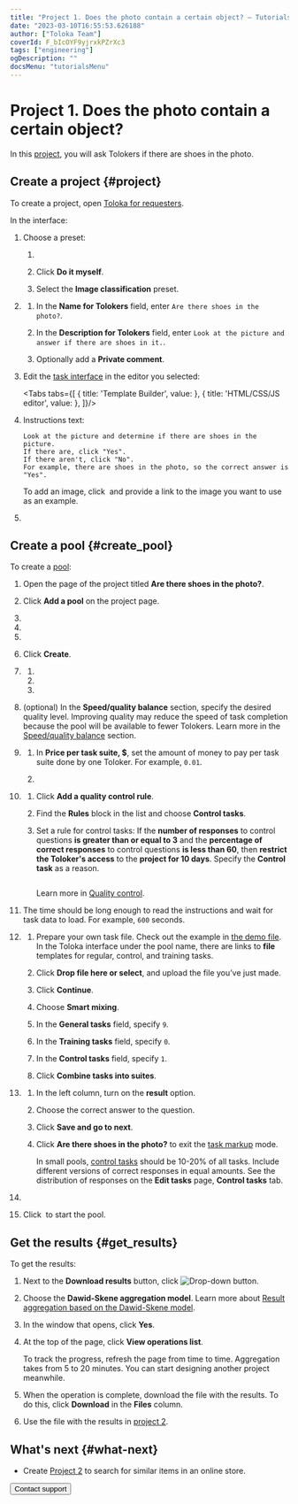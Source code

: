 ```yaml
---
title: "Project 1. Does the photo contain a certain object? — Tutorials | Toloka documentation"
date: "2023-03-10T16:55:53.626188"
author: ["Toloka Team"]
coverId: F_bIcOYF9yjrxkPZrXc3
tags: ["engineering"]
ogDescription: ""
docsMenu: "tutorialsMenu"
---
```



# Project 1. Does the photo contain a certain object?

In this [project](/docs/glossary#project), you will ask Tolokers if there are shoes in the photo.

## Create a project {#project}

To create a project, open [Toloka for requesters](https://platform.toloka.ai/for-requesters/).

In the interface:

1. Choose a preset:

    1. <TutorialsCreateProjectButton/>

        <TutorialsChoosePresetImage/>

    1. Click **Do it myself**.

    1. Select the **Image classification** preset.

1. <TutorialsAddNameDescription/>

    1. In the **Name for Tolokers** field, enter `Are there shoes in the photo?`.

    1. In the **Description for Tolokers** field, enter `Look at the picture and answer if there are shoes in it.`.

    1. Optionally add a **Private comment**.

1. Edit the [task interface](/docs/glossary#task-interface) in the editor you selected:

    <Tabs tabs={[
      { title: 'Template Builder', value: <ContainItemList1/> },
      { title: 'HTML/CSS/JS editor', value: <ContainItemList2/> },
    ]}/>

1. <TolokaRequesterSourceInstructions/>

    Instructions text:

    ```plaintext
    Look at the picture and determine if there are shoes in the picture.
    If there are, click "Yes".
    If there aren't, click "No".
    For example, there are shoes in the photo, so the correct answer is "Yes".
    ```

    <Note mode="note" title="Note">

    To add an image, click <img src="https://tlkfrontprod.azureedge.net/portal-production/static/uploaded/images/1675425175297/1675425175297_original_svg.svg" alt="" /> and provide a link to the image you want to use as an example.

    </Note>

1. <SaveProject/>

## Create a pool {#create_pool}

To create a [pool](/docs/glossary#pool):

1. Open the page of the project titled **Are there shoes in the photo?**.

1. Click **Add a pool** on the project page.

1. <TolokaRequesterPoolType/>

1. <TolokaRequesterPoolName/>

1. <TolokaRequesterPoolDescription/>

1. Click **Create**.

1. <TolokaRequesterSourceAudienceSettings/>

    1. <TutorialsLanguageFilter/>

    1. <TutorialsShockingContent/>

    1. <TutorialsPlatformFilter/>

1. (optional) In the **Speed/quality balance** section, specify the desired quality level. Improving quality may reduce the speed of task completion because the pool will be available to fewer Tolokers. Learn more in the [Speed/quality balance](/docs/guide/adjust) section.

1. <TolokaRequesterSourcePriceSettings/>

    1. In **Price per task suite, $**, set the amount of money to pay per task suite done by one Toloker. For example, `0.01`.

    1. <TolokaRequesterSourceOverlapSettings/>

1. <TutorialsQualityControl/>

    1. Click **Add a quality control rule**.

    1. Find the **Rules** block in the list and choose **Control tasks**.

    1. Set a rule for control tasks: If the **number of responses** to control questions **is greater than or equal to 3** and the **percentage of correct responses** to control questions **is less than 60**, then **restrict the Toloker's access** to the **project for 10 days**. Specify the **Control task** as a reason.

        <Image withBackground imageId="1675426046741" alt="" />

        Learn more in [Quality control](/docs/guide/control).

1. <TutorialsTimePerTaskSuite/>

    The time should be long enough to read the instructions and wait for task data to load. For example, `600` seconds.

1. <TutorialsUploadTasks/>

    1. Prepare your own task file. Check out the example in [the demo file](https://download.cdn.yandex.net/from/yandex.ru/support/ru/toloka-requester/files/dataset-shoes.tsv). In the Toloka interface under the pool name, there are links to **file** templates for regular, control, and training tasks.

    1. Click **Drop file here or select**, and upload the file you’ve just made.

    1. Click **Continue**.

    1. Choose **Smart mixing**.

    1. In the **General tasks** field, specify `9`.

    1. In the **Training tasks** field, specify `0`.

    1. In the **Control tasks** field, specify `1`.

    1. Click **Combine tasks into suites**.

1. <TolokaRequesterSourceAddControlTasks/>

    1. In the left column, turn on the **result** option.

    1. Choose the correct answer to the question.

    1. Click **Save and go to next**.

    1. Click **Are there shoes in the photo?** to exit the [task markup](/docs/glossary#task-markup) mode.

        <Note mode="note" title="Note">

        In small pools, [control tasks](/docs/glossary#control-task) should be 10-20% of all tasks. Include different versions of correct responses in equal amounts. See the distribution of responses on the **Edit tasks** page, **Control tasks** tab.

        </Note>

1. <TutorialsDoubleCheck/>

    <TolokaRequesterSourceStepEnabled/>

1. Click <img src="https://tlkfrontprod.azureedge.net/portal-production/static/uploaded/images/1675425184616/1675425184616_original_svg.svg" alt="" /> to start the pool.

## Get the results {#get_results}

To get the results:

1. Next to the **Download results** button, click <img src="https://tlkfrontprod.azureedge.net/portal-production/static/uploaded/images/1675425179291/1675425179291_original_svg.svg" alt="Drop-down button" />.

1. Choose the **Dawid-Skene aggregation model**. Learn more about [Result aggregation based on the Dawid-Skene model](/docs/guide/result-aggregation).

1. In the window that opens, click **Yes**.

1. At the top of the page, click **View operations list**.

    <Note mode="note" title="Note">

    To track the progress, refresh the page from time to time. Aggregation takes from 5 to 20 minutes. You can start designing another project meanwhile.

    </Note>

1. When the operation is complete, download the file with the results. To do this, click **Download** in the **Files** column.

1. Use the file with the results in [project 2](/docs/tutorials/find_an_item_in_store).

## What's next {#what-next}

- Create [Project 2](/docs/tutorials/find_an_item_in_store) to search for similar items in an online store.

<Button themeColor="light" view="default" size="l" type="link" url="/docs/guide/troubleshooting/support?form-source=tutorials-contain-item">Contact support</Button>
